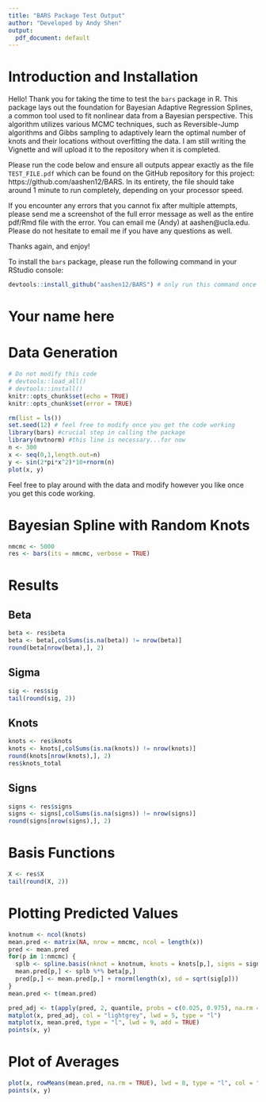 ```yaml
---
title: "BARS Package Test Output"
author: "Developed by Andy Shen"
output:
  pdf_document: default
---
```


# Introduction and Installation

Hello! Thank you for taking the time to test the `bars` package in R. This package lays out the foundation for Bayesian Adaptive Regression Splines, a common tool used to fit nonlinear data from a Bayesian perspective. This algorithm utilizes various MCMC techniques, such as Reversible-Jump algorithms and Gibbs sampling to adaptively learn the optimal number of knots and their locations without overfitting the data. I am still writing the Vignette and will upload it to the repository when it is completed.

Please run the code below and ensure all outputs appear exactly as the file `TEST_FILE.pdf` which can be found on the GitHub repository for this project: https://github.com/aashen12/BARS. In its entirety, the file should take around 1 minute to run completely, depending on your processor speed.

If you encounter any errors that you cannot fix after multiple attempts, please send me a screenshot of the full error message as well as the entire pdf/Rmd file with the error. You can email me (Andy) at aashen@ucla.edu. Please do not hesitate to email me if you have any questions as well.

Thanks again, and enjoy!

To install the `bars` package, please run the following command in your RStudio console:

```r
devtools::install_github("aashen12/BARS") # only run this command once
```


\pagebreak

# Your name here

# Data Generation

```r
# Do not modify this code
# devtools::load_all()
# devtools::install()
knitr::opts_chunk$set(echo = TRUE)
knitr::opts_chunk$set(error = TRUE)
```


```r
rm(list = ls())
set.seed(12) # feel free to modify once you get the code working
library(bars) #crucial step in calling the package
library(mvtnorm) #this line is necessary...for now
n <- 300
x <- seq(0,1,length.out=n)
y <- sin(2*pi*x^2)*10+rnorm(n)
plot(x, y)
```

Feel free to play around with the data and modify however you like once you get this code working.

\pagebreak

# Bayesian Spline with Random Knots

```r
nmcmc <- 5000
res <- bars(its = nmcmc, verbose = TRUE)
```

# Results

## Beta

```r
beta <- res$beta
beta <- beta[,colSums(is.na(beta)) != nrow(beta)]
round(beta[nrow(beta),], 2)
```

## Sigma

```r
sig <- res$sig
tail(round(sig, 2))
```

## Knots

```r
knots <- res$knots
knots <- knots[,colSums(is.na(knots)) != nrow(knots)] 
round(knots[nrow(knots),], 2)
res$knots_total
```

\pagebreak

## Signs

```r
signs <- res$signs
signs <- signs[,colSums(is.na(signs)) != nrow(signs)]
round(signs[nrow(signs),], 2)
```

# Basis Functions

```r
X <- res$X
tail(round(X, 2))
```

\pagebreak

# Plotting Predicted Values

```r
knotnum <- ncol(knots)
mean.pred <- matrix(NA, nrow = nmcmc, ncol = length(x))
pred <- mean.pred
for(p in 1:nmcmc) {
  splb <- spline.basis(nknot = knotnum, knots = knots[p,], signs = signs[p,])
  mean.pred[p,] <- splb %*% beta[p,]
  pred[p,] <- mean.pred[p,] + rnorm(length(x), sd = sqrt(sig[p])) 
}
mean.pred <- t(mean.pred)
```

```r
pred_adj <- t(apply(pred, 2, quantile, probs = c(0.025, 0.975), na.rm = TRUE))
matplot(x, pred_adj, col = "lightgrey", lwd = 5, type = "l")
matplot(x, mean.pred, type = "l", lwd = 9, add = TRUE)
points(x, y)
```

\pagebreak

# Plot of Averages

```r
plot(x, rowMeans(mean.pred, na.rm = TRUE), lwd = 8, type = "l", col = "royalblue")
points(x, y)
```

